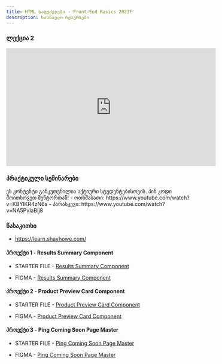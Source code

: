 ```yaml
---
title: HTML საფუძვლები - Front-End Basics 2023F
description: სასწავლო რესურსები
---
```


### ლექცია 2

<iframe
  width="560"
  height="315"
  src="https://www.youtube.com/embed/yZmwNBY2l7s?si=WAlwu90KCf3QTgw6"
  title="YouTube video player"
  frameBorder="0"
  allow="accelerometer; autoplay; clipboard-write; encrypted-media; gyroscope; picture-in-picture; web-share"
  allowFullScreen
></iframe>

### პრაქტიკული სემინარები

<Card>
  <PinCodeProtectedContent>
    <Locked>
      ეს კონტენტი განკუთვნილია აქტიური სტუდენტებისთვის. პინ კოდი მოითხოვეთ
      მენტორთან!
    </Locked>
    <Unlocked>
      - ოთხშაბათი: https://www.youtube.com/watch?v=KBYlKR4zN6s - პარასკევი:
      https://www.youtube.com/watch?v=NA5PvlaBIj8
    </Unlocked>
  </PinCodeProtectedContent>
</Card>

### წასაკითხი

- https://learn.shayhowe.com/

#### პროექტი 1 - Results Summary Component

- STARTER FILE - [Results Summary Component](https://drive.google.com/file/d/15AqODpAU69b8tVcMxudjIc6hoUeRsE8V/view?usp=sharing)

- FIGMA - [Results Summary Component](https://drive.google.com/file/d/1xGqMQ0Q4ZYWdknhYDwlkFM8uQ8MVcMC2/view?usp=sharing)

#### პროექტი 2 - Product Preview Card Component

- STARTER FILE - [Product Preview Card Component](https://drive.google.com/file/d/1Y1N41ddL6diSlSoOpeMNQkvHofhjbXSd/view?usp=sharing)

- FIGMA - [Product Preview Card Component](https://drive.google.com/file/d/1vK7kiisedgonBdS3daYNls2ZdFgAPBMd/view?usp=sharing)

#### პროექტი 3 - Ping Coming Soon Page Master

- STARTER FILE - [Ping Coming Soon Page Master](https://drive.google.com/file/d/1awKpOgGhUn1TZ_l9HxXBuRzWo_xuKU1-/view?usp=sharing)

- FIGMA - [Ping Coming Soon Page Master](https://drive.google.com/file/d/1wWpS2Igs_JiVdjHKNE_rmmqnOZRhuTb9/view?usp=sharing)
